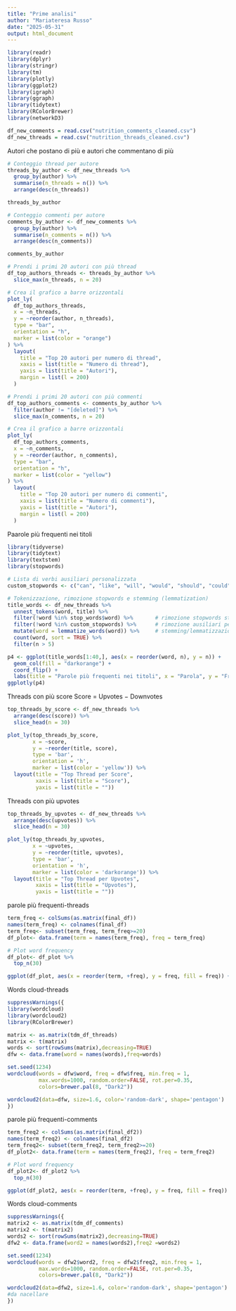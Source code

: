 ```yaml
---
title: "Prime analisi"
author: "Mariateresa Russo"
date: "2025-05-31"
output: html_document
---
```


```r
library(readr)
library(dplyr)
library(stringr)
library(tm)
library(plotly)
library(ggplot2)
library(igraph)
library(ggraph)
library(tidytext)
library(RColorBrewer)
library(networkD3)

df_new_comments = read.csv("nutrition_comments_cleaned.csv")
df_new_threads = read.csv("nutrition_threads_cleaned.csv")
```

Autori che postano di più e autori che commentano di più
```r
# Conteggio thread per autore
threads_by_author <- df_new_threads %>%
  group_by(author) %>%
  summarise(n_threads = n()) %>%
  arrange(desc(n_threads))

threads_by_author

# Conteggio commenti per autore
comments_by_author <- df_new_comments %>%
  group_by(author) %>%
  summarise(n_comments = n()) %>%
  arrange(desc(n_comments))

comments_by_author
```

```r
# Prendi i primi 20 autori con più thread
df_top_authors_threads <- threads_by_author %>%
  slice_max(n_threads, n = 20)

# Crea il grafico a barre orizzontali
plot_ly(
  df_top_authors_threads,
  x = ~n_threads,
  y = ~reorder(author, n_threads),
  type = "bar",
  orientation = "h",
  marker = list(color = "orange")
) %>%
  layout(
    title = "Top 20 autori per numero di thread",
    xaxis = list(title = "Numero di thread"),
    yaxis = list(title = "Autori"),
    margin = list(l = 200)
  )

```
```r
# Prendi i primi 20 autori con più commenti
df_top_authors_comments <- comments_by_author %>%
  filter(author != "[deleted]") %>%
  slice_max(n_comments, n = 20)

# Crea il grafico a barre orizzontali
plot_ly(
  df_top_authors_comments,
  x = ~n_comments,
  y = ~reorder(author, n_comments),
  type = "bar",
  orientation = "h",
  marker = list(color = "yellow")
) %>%
  layout(
    title = "Top 20 autori per numero di commenti",
    xaxis = list(title = "Numero di commenti"),
    yaxis = list(title = "Autori"),
    margin = list(l = 200)
  )
```


Paarole più frequenti nei titoli
```r
library(tidyverse)
library(tidytext)
library(textstem)  
library(stopwords)  

# Lista di verbi ausiliari personalizzata
custom_stopwords <- c("can", "like", "will", "would", "should", "could")

# Tokenizzazione, rimozione stopwords e stemming (lemmatization)
title_words <- df_new_threads %>%
  unnest_tokens(word, title) %>%
  filter(!word %in% stop_words$word) %>%       # rimozione stopwords standard
  filter(!word %in% custom_stopwords) %>%      # rimozione ausiliari personalizzati
  mutate(word = lemmatize_words(word)) %>%     # stemming/lemmatizzazione
  count(word, sort = TRUE) %>%
  filter(n > 5)

p4 <- ggplot(title_words[1:40,], aes(x = reorder(word, n), y = n)) +
  geom_col(fill = "darkorange") +
  coord_flip() +
  labs(title = "Parole più frequenti nei titoli", x = "Parola", y = "Frequenza")
ggplotly(p4)
```

Threads con più score
Score = Upvotes − Downvotes
```r
top_threads_by_score <- df_new_threads %>%
  arrange(desc(score)) %>%
  slice_head(n = 30)

plot_ly(top_threads_by_score, 
        x = ~score, 
        y = ~reorder(title, score), 
        type = 'bar', 
        orientation = 'h',
        marker = list(color = 'yellow')) %>%
  layout(title = "Top Thread per Score",
         xaxis = list(title = "Score"),
         yaxis = list(title = ""))
```

Threads con più upvotes
```r
top_threads_by_upvotes <- df_new_threads %>%
  arrange(desc(upvotes)) %>%
  slice_head(n = 30)

plot_ly(top_threads_by_upvotes, 
        x = ~upvotes, 
        y = ~reorder(title, upvotes), 
        type = 'bar', 
        orientation = 'h',
        marker = list(color = 'darkorange')) %>%
  layout(title = "Top Thread per Upvotes",
         xaxis = list(title = "Upvotes"),
         yaxis = list(title = ""))

```

parole più frequenti-threads
```r
term_freq <- colSums(as.matrix(final_df))
names(term_freq) <- colnames(final_df)
term_freq<- subset(term_freq, term_freq>=20)
df_plot<- data.frame(term = names(term_freq), freq = term_freq)

# Plot word frequency
df_plot<- df_plot %>%
  top_n(30)

ggplot(df_plot, aes(x = reorder(term, +freq), y = freq, fill = freq)) + geom_bar(stat = "identity")+ scale_fill_gradient(low = "orange", high = "red")+ xlab("Terms")+ ylab("Count")+coord_flip()

```

Words cloud-threads
```r
suppressWarnings({
library(wordcloud)
library(wordcloud2)
library(RColorBrewer)

matrix <- as.matrix(tdm_df_threads) 
matrix <- t(matrix)
words <- sort(rowSums(matrix),decreasing=TRUE) 
dfw <- data.frame(word = names(words),freq=words)

set.seed(1234) 
wordcloud(words = dfw$word, freq = dfw$freq, min.freq = 1,           
          max.words=1000, random.order=FALSE, rot.per=0.35,            
          colors=brewer.pal(8, "Dark2"))

wordcloud2(data=dfw, size=1.6, color='random-dark', shape='pentagon')
})

```

parole più frequenti-comments
```r
term_freq2 <- colSums(as.matrix(final_df2))
names(term_freq2) <- colnames(final_df2)
term_freq2<- subset(term_freq2, term_freq2>=20)
df_plot2<- data.frame(term = names(term_freq2), freq = term_freq2)

# Plot word frequency
df_plot2<- df_plot2 %>%
  top_n(30)

ggplot(df_plot2, aes(x = reorder(term, +freq), y = freq, fill = freq)) + geom_bar(stat = "identity")+ scale_fill_gradient(low = "orange", high = "red")+ xlab("Terms")+ ylab("Count")+coord_flip()

```

Words cloud-comments
```r
suppressWarnings({
matrix2 <- as.matrix(tdm_df_comments) 
matrix2 <- t(matrix2)
words2 <- sort(rowSums(matrix2),decreasing=TRUE) 
dfw2 <- data.frame(word2 = names(words2),freq2 =words2)

set.seed(1234) 
wordcloud(words = dfw2$word2, freq = dfw2$freq2, min.freq = 1,           
          max.words=1000, random.order=FALSE, rot.per=0.35,            
          colors=brewer.pal(8, "Dark2"))

wordcloud2(data=dfw2, size=1.6, color='random-dark', shape='pentagon')
#da nacellare
})
```